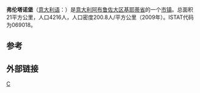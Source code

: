 {{Infobox Italian comune
| name = 弗伦塔诺堡
| official_name       = Castel Frentano
| image_skyline = 
| imagesize = 
| image_caption = 
| image_flag = 
| image_shield = 
| pushpin_map = Italy
| pushpin_label_position = bottom
| subdivision_type = 国家
| subdivision_name = {{ITA}}
| subdivision_type1 = [[意大利行政区划|大区]]
| subdivision_name1 = [[阿布鲁佐大区|阿布鲁佐大区]]
| subdivision_type2 = [[意大利行政区划|省]]
| subdivision_name2 =  [[基耶蒂省|基耶蒂省]]
| elevation_m = 400
| elevation_ft = 
| area_total_km2 = 21
| population_density_km2 = auto
| timezone = [[CET|CET]]
| utc_offset = +1
| timezone_DST = 
| utc_offset_DST = 
| latd = 42
| latm = 12
| lats = 
  | latNS = N
| longd = 14
| longm = 21
| longs = 
   | longEW = E
| website =  
| coordinates_type    = type:city(278)_region:IT
| coordinates_display = title
| population_footnotes =
| population_total    = 4216
| population_as_of    = 2009
| pop_density_footnotes =
| elevation_footnotes =
| twin1               =
| twin1_country       =
| saint               =
| day                 =
| postal_code         =66032
}}
'''弗伦塔诺堡'''（[[意大利语|意大利语]]：'''{{lang|it|Castel Frentano}}'''）是[[意大利|意大利]][[阿布鲁佐大区|阿布鲁佐大区]][[基耶蒂省|基耶蒂省]]的一个[[市镇_(意大利)|市镇]]。总面积21平方公里，人口4216人，人口密度200.8人/平方公里（2009年）。ISTAT代码为069018。

==参考==
{{Reflist}}

==外部链接==

{{Italy-geo-stub}}
{{Province of Chieti}}

[[Category:基耶蒂省市镇|C]]